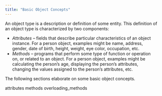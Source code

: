 ```yaml
---
title: "Basic Object Concepts"
---
```


An object type is a description or definition of some entity. This definition of an object type is characterized by two components:

  - *Attributes* – fields that describe particular characteristics of an object instance. For a person object, examples might be name, address, gender, date of birth, height, weight, eye color, occupation, etc.
  - *Methods* – programs that perform some type of function or operation on, or related to an object. For a person object, examples might be calculating the person’s age, displaying the person’s attributes, changing the values assigned to the person’s attributes, etc.

The following sections elaborate on some basic object concepts.

<div class="toctree" data-maxdepth="3">

attributes methods overloading_methods

</div>
